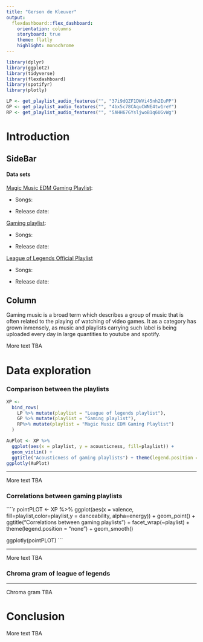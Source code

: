 ```yaml
---
title: "Gerson de Kleuver"
output: 
  flexdashboard::flex_dashboard:
    orientation: columns
    storyboard: true
    theme: flatly
    highlight: monochrome
---
```


```r
library(dplyr)
library(ggplot2)
library(tidyverse)
library(flexdashboard)
library(spotifyr)
library(plotly)

LP <- get_playlist_audio_features("", "37i9dQZF1DWVi45nh2EuPP")
GP <- get_playlist_audio_features("", "4bx5c78CAquCWNE4tw1reY")
RP <- get_playlist_audio_features("", "5AHH67GYsljwoB1q6UGvWg")


```

Introduction
============

SideBar {.sidebar}
--------------

#### Data sets

[Magic Music EDM Gaming Playlist](https://open.spotify.com/playlist/5AHH67GYsljwoB1q6UGvWg?si=01c590f404924c96):

* Songs:

* Release date:

[Gaming playlist](https://open.spotify.com/playlist/4bx5c78CAquCWNE4tw1reY?si=8b1700cc937d4d1d):

* Songs:

* Release date:

[League of Legends Official Playlist](https://open.spotify.com/playlist/37i9dQZF1DWVi45nh2EuPP?si=2829a0729b984f8e)

* Songs:

* Release date:

Column
--------------
Gaming music is a broad term which describes a group of music that is often related to the playing of watching of video games. It as a category has grown inmensely, as music and playlists carrying such label is being uploaded every day in large quantities to youtube and spotify.

More text TBA




Data exploration {.storyboard}
===============
### Comparison between the playlists
```r
XP <-
  bind_rows(
    LP %>% mutate(playlist = "League of legends playlist"),
    GP %>% mutate(playlist = "Gaming playlist"),
    RP%>% mutate(playlist = "Magic Music EDM Gaming Playlist")
  )

```
``` r
AuPlot <- XP %>%
  ggplot(aes(x = playlist, y = acousticness, fill=playlist)) +
  geom_violin() +
  ggtitle("Acousticness of gaming playlists") + theme(legend.position = "none") 
ggplotly(AuPlot)
```
***

More text TBA


### Correlations between gaming playlists
````r

pointPLOT <- XP %>%
  ggplot(aes(x = valence, fill=playlist,color=playlist,y = danceability, alpha=energy)) +
  geom_point() +
  ggtitle("Correlations between gaming playlists") +
  facet_wrap(~playlist) + theme(legend.position = "none") +
  geom_smooth()
                                
ggplotly(pointPLOT)
```

***

More text TBA

### Chroma gram of league of legends

***
Chroma gram TBA


Conclusion
============

More text TBA